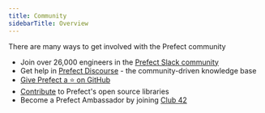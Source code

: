 ```yaml
---
title: Community
sidebarTitle: Overview
---
```



There are many ways to get involved with the Prefect community

- Join over 26,000 engineers in the [Prefect Slack community](https://prefect.io/slack)
- Get help in [Prefect Discourse](https://discourse.prefect.io/) - the community-driven knowledge base
- [Give Prefect a ⭐️ on GitHub](https://github.com/PrefectHQ/prefect)
- [Contribute](/2.18/contributing/overview/) to Prefect's open source libraries
- Become a Prefect Ambassador by joining [Club 42](https://www.prefect.io/community/club-42/)
